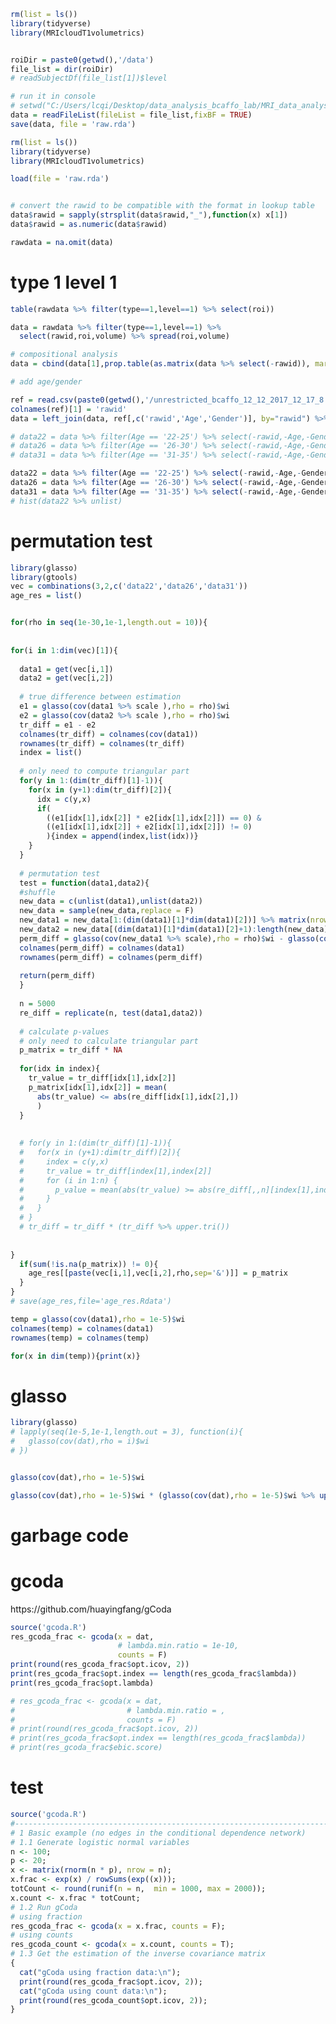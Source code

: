 ```r
rm(list = ls())
library(tidyverse)
library(MRIcloudT1volumetrics)


roiDir = paste0(getwd(),'/data')
file_list = dir(roiDir)
# readSubjectDf(file_list[1])$level

# run it in console
# setwd("C:/Users/lcqi/Desktop/data_analysis_bcaffo_lab/MRI_data_analysis/data")
data = readFileList(fileList = file_list,fixBF = TRUE)
save(data, file = 'raw.rda')


```

```r
rm(list = ls())
library(tidyverse)
library(MRIcloudT1volumetrics)

load(file = 'raw.rda')


# convert the rawid to be compatible with the format in lookup table
data$rawid = sapply(strsplit(data$rawid,"_"),function(x) x[1])
data$rawid = as.numeric(data$rawid)

rawdata = na.omit(data)
```

# type 1 level 1
```r
table(rawdata %>% filter(type==1,level==1) %>% select(roi))

data = rawdata %>% filter(type==1,level==1) %>% 
  select(rawid,roi,volume) %>% spread(roi,volume) 

# compositional analysis
data = cbind(data[1],prop.table(as.matrix(data %>% select(-rawid)), margin = 1))

# add age/gender

ref = read.csv(paste0(getwd(),'/unrestricted_bcaffo_12_12_2017_12_17_8.csv%3B.csv'), header = T)
colnames(ref)[1] = 'rawid'
data = left_join(data, ref[,c('rawid','Age','Gender')], by="rawid") %>% na.omit

# data22 = data %>% filter(Age == '22-25') %>% select(-rawid,-Age,-Gender)
# data26 = data %>% filter(Age == '26-30') %>% select(-rawid,-Age,-Gender)
# data31 = data %>% filter(Age == '31-35') %>% select(-rawid,-Age,-Gender) 

data22 = data %>% filter(Age == '22-25') %>% select(-rawid,-Age,-Gender) 
data26 = data %>% filter(Age == '26-30') %>% select(-rawid,-Age,-Gender) 
data31 = data %>% filter(Age == '31-35') %>% select(-rawid,-Age,-Gender) 
# hist(data22 %>% unlist)
```

# permutation test
```r
library(glasso)
library(gtools)
vec = combinations(3,2,c('data22','data26','data31'))
age_res = list()


for(rho in seq(1e-30,1e-1,length.out = 10)){
  
  
for(i in 1:dim(vec)[1]){
  
  data1 = get(vec[i,1])
  data2 = get(vec[i,2])
  
  # true difference between estimation
  e1 = glasso(cov(data1 %>% scale ),rho = rho)$wi
  e2 = glasso(cov(data2 %>% scale ),rho = rho)$wi
  tr_diff = e1 - e2
  colnames(tr_diff) = colnames(cov(data1))
  rownames(tr_diff) = colnames(tr_diff)
  index = list()
  
  # only need to compute triangular part
  for(y in 1:(dim(tr_diff)[1]-1)){
    for(x in (y+1):dim(tr_diff)[2]){
      idx = c(y,x)
      if(  
        ((e1[idx[1],idx[2]] * e2[idx[1],idx[2]]) == 0) &
        ((e1[idx[1],idx[2]] + e2[idx[1],idx[2]]) != 0)
        ){index = append(index,list(idx))}
    }
  }
  
  # permutation test
  test = function(data1,data2){
  #shuffle
  new_data = c(unlist(data1),unlist(data2))
  new_data = sample(new_data,replace = F)
  new_data1 = new_data[1:(dim(data1)[1]*dim(data1)[2])] %>% matrix(nrow=dim(data1)[1],ncol=dim(data1)[2])
  new_data2 = new_data[(dim(data1)[1]*dim(data1)[2]+1):length(new_data)] %>% matrix(nrow=dim(data2)[1],ncol=dim(data2)[2])
  perm_diff = glasso(cov(new_data1 %>% scale),rho = rho)$wi - glasso(cov(new_data2 %>% scale ),rho = rho)$wi
  colnames(perm_diff) = colnames(data1)
  rownames(perm_diff) = colnames(perm_diff)
  
  return(perm_diff)
  }
  
  n = 5000
  re_diff = replicate(n, test(data1,data2))
  
  # calculate p-values
  # only need to calculate triangular part
  p_matrix = tr_diff * NA
  
  for(idx in index){
    tr_value = tr_diff[idx[1],idx[2]]
    p_matrix[idx[1],idx[2]] = mean(
      abs(tr_value) <= abs(re_diff[idx[1],idx[2],])
      )
  }
  
  
  # for(y in 1:(dim(tr_diff)[1]-1)){
  #   for(x in (y+1):dim(tr_diff)[2]){
  #     index = c(y,x)
  #     tr_value = tr_diff[index[1],index[2]]
  #     for (i in 1:n) {
  #       p_value = mean(abs(tr_value) >= abs(re_diff[,,n][index[1],index[2]]))
  #     }
  #   }
  # }
  # tr_diff = tr_diff * (tr_diff %>% upper.tri())
  
  
}
  if(sum(!is.na(p_matrix)) != 0){
    age_res[[paste(vec[i,1],vec[i,2],rho,sep='&')]] = p_matrix
  }
}
# save(age_res,file='age_res.Rdata')
```

  

```r
temp = glasso(cov(data1),rho = 1e-5)$wi
colnames(temp) = colnames(data1)
rownames(temp) = colnames(temp)

```
```r
for(x in dim(temp)){print(x)}
```



# glasso
```r
library(glasso)
# lapply(seq(1e-5,1e-1,length.out = 3), function(i){
#   glasso(cov(dat),rho = i)$wi
# })


glasso(cov(dat),rho = 1e-5)$wi

glasso(cov(dat),rho = 1e-5)$wi * (glasso(cov(dat),rho = 1e-5)$wi %>% upper.tri())
```








# garbage code

# gcoda
https://github.com/huayingfang/gCoda
```r
source('gcoda.R')
res_gcoda_frac <- gcoda(x = dat,
                        # lambda.min.ratio = 1e-10,
                        counts = F)
print(round(res_gcoda_frac$opt.icov, 2))
print(res_gcoda_frac$opt.index == length(res_gcoda_frac$lambda))
print(res_gcoda_frac$opt.lambda)

# res_gcoda_frac <- gcoda(x = dat,
#                         # lambda.min.ratio = ,
#                         counts = F)
# print(round(res_gcoda_frac$opt.icov, 2))
# print(res_gcoda_frac$opt.index == length(res_gcoda_frac$lambda))
# print(res_gcoda_frac$ebic.score)
```


# test

```r
source('gcoda.R')
#-------------------------------------------------------------------------------
# 1 Basic example (no edges in the conditional dependence network)
# 1.1 Generate logistic normal variables
n <- 100;
p <- 20;
x <- matrix(rnorm(n * p), nrow = n); 
x.frac <- exp(x) / rowSums(exp((x)));
totCount <- round(runif(n = n,  min = 1000, max = 2000));
x.count <- x.frac * totCount;
# 1.2 Run gCoda 
# using fraction
res_gcoda_frac <- gcoda(x = x.frac, counts = F);
# using counts
res_gcoda_count <- gcoda(x = x.count, counts = T);
# 1.3 Get the estimation of the inverse covariance matrix
{
  cat("gCoda using fraction data:\n");
  print(round(res_gcoda_frac$opt.icov, 2));
  cat("gCoda using count data:\n");
  print(round(res_gcoda_count$opt.icov, 2));
}
```

